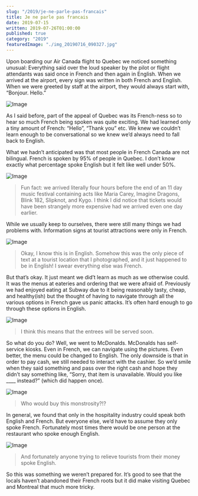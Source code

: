 ```yaml
---
slug: "/2019/je-ne-parle-pas-francais"
title: Je ne parle pas francais
date: 2019-07-15
written: 2019-07-26T01:00:00
published: true
category: "2019"
featuredImage: "./img_20190716_090327.jpg"
---
```


Upon boarding our Air Canada flight to Quebec we noticed something unusual: Everything said over the loud speaker by the pilot or flight attendants was said once in French and then again in English. When we arrived at the airport, every sign was written in both French and English. When we were greeted by staff at the airport, they would always start with, “Bonjour. Hello.”

![Image](img_20190716_002349.jpg)

As I said before, part of the appeal of Quebec was its French-ness so to hear so much French being spoken was quite exciting. We had learned only a tiny amount of French: “Hello”, “Thank you” etc. We knew we couldn’t learn enough to be conversational so we knew we’d always need to fall back to English.

What we hadn’t anticipated was that most people in French Canada are not bilingual. French is spoken by 95% of people in Quebec. I don’t know exactly what percentage spoke English but it felt like well under 50%.

![Image](img_20190715_234147.jpg)

> Fun fact: we arrived literally four hours before the end of an 11 day music festival containing acts like Maria Carey, Imagine Dragons, Blink 182, Slipknot, and Kygo. I think I did notice that tickets would have been strangely more expensive had we arrived even one day earlier.

While we usually keep to ourselves, there were still many things we had problems with. Information signs at tourist attractions were only in French.

![Image](img_20190715_075008.jpg)

> Okay, I know this is in English. Somehow this was the only piece of text at a tourist location that I photographed, and it just happened to be in English! I swear everything else was French.

But that’s okay. It just meant we did’t learn as much as we otherwise could. It was the menus at eateries and ordering that we were afraid of. Previously we had enjoyed eating at Subway due to it being reasonably tasty, cheap, and healthy(ish) but the thought of having to navigate through all the various options in French gave us panic attacks. It’s often hard enough to go through these options in English.

![Image](img_20190718_052031.jpg)

> I think this means that the entrees will be served soon.

So what do you do? Well, we went to McDonalds. McDonalds has self-service kiosks. Even in French, we can navigate using the pictures. Even better, the menu could be changed to English. The only downside is that in order to pay cash, we still needed to interact with the cashier. So we’d smile when they said something and pass over the right cash and hope they didn’t say something like, “Sorry, that item is unavailable. Would you like ____ instead?” (which did happen once).

![Image](img_20190720_025123.jpg)

> Who would buy this monstrosity?!?

In general, we found that only in the hospitality industry could speak both English and French. But everyone else, we’d have to assume they only spoke French. Fortunately most times there would be one person at the restaurant who spoke enough English.

![Image](img_20190716_090327.jpg)

> And fortunately anyone trying to relieve tourists from their money spoke English.

So this was something we weren’t prepared for. It’s good to see that the locals haven’t abandoned their French roots but it did make visiting Quebec and Montreal that much more tricky.